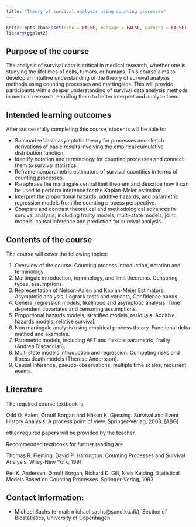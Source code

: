```yaml
---
title: "Theory of survival analysis using counting processes"
---
```


```r
knitr::opts_chunk$set(echo = FALSE, message = FALSE, warning = FALSE)
library(ggplot2)
```

## Purpose of the course

The analysis of survival data is critical in medical research, whether one is studying the lifetimes of cells, tumors, or humans. This course aims to develop an intuitive understanding of the theory of survival analysis methods using counting processes and martingales. This will provide participants with a deeper understanding of survival data analysis methods in medical research, enabling them to better interpret and analyze them. 

## Intended learning outcomes

After successfully completing this course, students will be able to:

- Summarize basic asymptotic theory for processes and sketch derivations of basic results involving the empirical cumulative distribution function.
- Identify notation and terminology for counting processes and connect them to survival statistics. 
- Reframe nonparametric estimators of survival quantities in terms of counting processes.
- Paraphrase the martingale central limit theorem and describe how it can be used to perform inference for the Kaplan-Meier estimator.
- Interpret the proportional hazards, additive hazards, and parametric regression models from the counting process perspective. 
- Compare and contrast theoretical and methodological advances in survival analysis, including frailty models, multi-state models, joint models, causal inference and prediction for survival analysis.


## Contents of the course

The course will cover the following topics:

1. Overview of the course. Counting process introduction, notation and terminology.
2. Martingale introduction, terminology, and limit theorems. Censoring, types, assumptions. 
3. Representation of Nelson-Aalen and Kaplan-Meier Estimators. Asymptotic analysis. Logrank tests and variants, Confidence bands.
4. General regression models, likelihood and asymptotic analysis. Time dependent covariates and censoring assumptions.
5. Proportional hazards models, stratified models, residuals. Additive hazards models, relative survival.
6. Non martingale analysis using empirical process theory. Functional delta method and examples.
7. Parametric models, including AFT and flexible parametric, frailty (Andrea Discacciati).
8. Multi state models introduction and regression. Competing risks and illness death models (Therese Andersson).
9. Causal inference, pseudo-observations, multiple time scales, recurrent events.


## Literature

The required course textbook is 

Odd O. Aalen, Ørnulf Borgan and Håkon K. Gjessing. Survival and Event History Analysis: A process point of view. Springer-Verlag, 2008. [ABG]

other required papers will be provided by the teacher. 

Recommended textbooks for further reading are 

Thomas R. Fleming, David P. Harrington. Counting Processes and Survival Analysis. Wiley-New York, 1991.

Per K. Andersen, Ørnulf Borgan, Richard D. Gill, Niels Keiding. Statistical Models Based on Counting Processes. Springer-Verlag, 1993. 



## Contact Information: 

- Michael Sachs (e-mail: michael.sachs@sund.ku.dk), Section of Biostatistics, University of Copenhagen.
